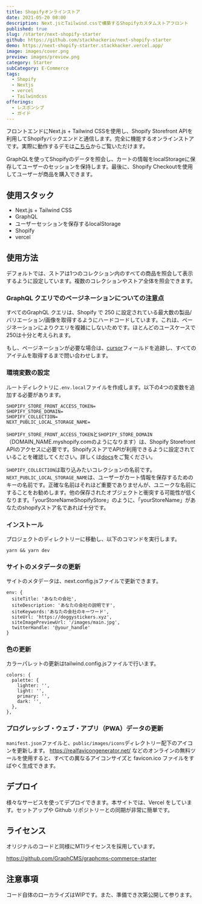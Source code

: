 ```yaml
---
title: Shopifyオンラインストア
date: 2021-05-20 08:00
description: Next.jsとTailwind.cssで構築するShopifyカスタムストアフロント
published: true
slug: /starter/next-shopify-starter
github: https://github.com/stackhackerio/next-shopify-starter
demo: https://next-shopify-starter.stackhacker.vercel.app/
image: images/cover.png
preview: images/preview.png
category: Starter
subCategory: E-Commerce
tags:
  - Shopify
  - Nextjs
  - vercel
  - Tailwindcss
offerings:
  - レスポンシブ
  - ガイド
---
```

フロントエンドにNext.js + Tailwind CSSを使用し、Shopify Storefront APIを利用してShopifyバックエンドと通信します。完全に機能するオンラインストアです。実際に動作するデモは[こちら](https://doggystickers.xyz/ "Shopify store")からご覧いただけます。

GraphQLを使ってShopifyのデータを照会し、カートの情報をlocalStorageに保存してユーザーのセッションを保持します。最後に、Shopify Checkoutを使用してユーザーが商品を購入できます。

## 使用スタック

* Next.js + Tailwind CSS
* GraphQL
* ユーザーセッションを保存するlocalStorage
* Shopify
* vercel

## 使用方法

デフォルトでは、ストアは1つのコレクション内のすべての商品を照会して表示するように設定しています。複数のコレクションやストア全体を照会できます。

### GraphQL クエリでのページネーションについての注意点

すべてのGraphQL クエリは、Shopify で 250 に設定されている最大数の製品/バリエーション/画像を取得するようにハードコードしています。これは、ページネーションによりクエリを複雑にしないためです。ほとんどのユースケースで250は十分と考えられます。

もし、ページネーションが必要な場合は、[cursor](https://youtu.be/S37WsC8GzSA "graphql pagination")フィールドを追跡し、すべてのアイテムを取得するまで問い合わせします。

### 環境変数の設定

ルートディレクトリに`.env.local`ファイルを作成します。以下の4つの変数を追加する必要があります。

```
SHOPIFY_STORE_FRONT_ACCESS_TOKEN=
SHOPIFY_STORE_DOMAIN=
SHOPIFY_COLLECTION=
NEXT_PUBLIC_LOCAL_STORAGE_NAME=
```

`SHOPIFY_STORE_FRONT_ACCESS_TOKEN`と`SHOPIFY_STORE_DOMAIN`（DOMAIN_NAME.myshopify.comのようになります）は、Shopify Storefront APIのアクセスに必要です。ShopifyストアでAPIが利用できるように設定されていることを確認してください。詳しくは[docs](https://shopify.dev/docs/storefront-api/getting-started "Shopify store")をご覧ください。

`SHOPIFY_COLLECTION`は取り込みたいコレクションの名前です。`NEXT_PUBLIC_LOCAL_STORAGE_NAME`は、ユーザーがカート情報を保存するためのキーの名前です。正確な名前はそれほど重要でありませんが、ユニークな名前にすることをお勧めします。他の保存されたオブジェクトと衝突する可能性が低くなります。「yourStoreNameShopifyStore」のように、「yourStoreName」があなたのshopifyストア名であれば十分です。

### インストール

プロジェクトのディレクトリーに移動し、以下のコマンドを実行します。

```
yarn && yarn dev
```

### サイトのメタデータの更新

サイトのメタデータは、next.config.jsファイルで更新できます。

```
env: {
  siteTitle: 'あなたの会社',
  siteDescription: 'あなたの会社の説明です',
  siteKeywords:'あなたの会社のキーワード',
  siteUrl: 'https://doggystickers.xyz',
  siteImagePreviewUrl: '/images/main.jpg',
  twitterHandle: '@your_handle'
}
```

### 色の更新

カラーパレットの更新はtailwind.config.jsファイルで行います。

```
colors: {
  palette: {
    lighter: '',
    light: '',
    primary: '',
    dark: '',
  },
},
```

### プログレッシブ・ウェブ・アプリ（PWA）データの更新

`manifest.json`ファイルと、`public/images/icons`ディレクトリー配下のアイコンを更新します。
https://realfavicongenerator.net/ などのオンラインの無料ツールを使用すると、すべての異なるアイコンサイズと favicon.ico ファイルをすばやく生成できます。

## デプロイ

様々なサービスを使ってデプロイできます。本サイトでは、Vercel をしています。セットアップや Github リポジトリーとの同期が非常に簡単です。


## ライセンス

オリジナルのコードと同様にMTIライセンスを採用しています。

https://github.com/GraphCMS/graphcms-commerce-starter

## 注意事項

コード自体のローカライズはWIPです。また、準備でき次第公開して参ります。

